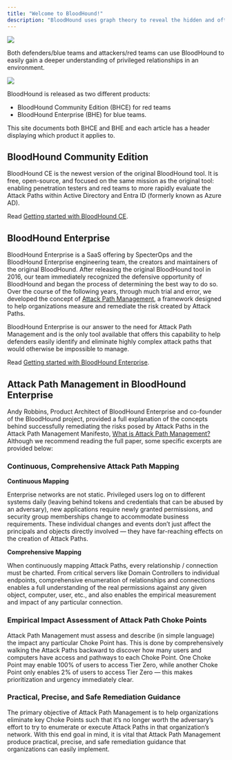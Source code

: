 ```yaml
---
title: "Welcome to BloodHound!"
description: "BloodHound uses graph theory to reveal the hidden and often unintended relationships within Active Directory and Entra ID (formerly known as Azure AD)."
---
```


<Frame>
  <img src="https://support.bloodhoundenterprise.io/hc/article_attachments/24924875820827"/>
</Frame>


Both defenders/blue teams and attackers/red teams can use BloodHound to easily gain a deeper understanding of privileged relationships in an environment.

<Frame>
  <img src="https://bloodhound.readthedocs.io/en/latest/_images/bloodhound-logo.png"/>
</Frame>

BloodHound is released as two different products:

- BloodHound Community Edition (BHCE) for red teams
- BloodHound Enterprise (BHE) for blue teams.

This site documents both BHCE and BHE and each article has a header displaying which product it applies to.

## BloodHound Community Edition

BloodHound CE is the newest version of the original BloodHound tool. It is free, open-source, and focused on the same mission as the original tool: enabling penetration testers and red teams to more rapidly evaluate the Attack Paths within Active Directory and Entra ID (formerly known as Azure AD).

Read [Getting started with BloodHound CE](/hc/en-us/articles/17715215791899).

## BloodHound Enterprise

BloodHound Enterprise is a SaaS offering by SpecterOps and the BloodHound Enterprise engineering team, the creators and maintainers of the original BloodHound. After releasing the original BloodHound tool in 2016, our team immediately recognized the defensive opportunity of BloodHound and began the process of determining the best way to do so. Over the course of the following years, through much trial and error, we developed the concept of [Attack Path Management](#h_01H765MGSSDNG63JWAAGY1ENC3), a framework designed to help organizations measure and remediate the risk created by Attack Paths.

BloodHound Enterprise is our answer to the need for Attack Path Management and is the only tool available that offers this capability to help defenders easily identify and eliminate highly complex attack paths that would otherwise be impossible to manage.

Read [Getting started with BloodHound Enterprise](/hc/en-us/articles/16512241425435).

## Attack Path Management in BloodHound Enterprise

Andy Robbins, Product Architect of BloodHound Enterprise and co-founder of the BloodHound project, provided a full explanation of the concepts behind successfully remediating the risks posed by Attack Paths in the Attack Path Management Manifesto, [What is Attack Path Management?](https://bloodhoundenterprise.io/what-is-attack-path-management/) Although we recommend reading the full paper, some specific excerpts are provided below:

### Continuous, Comprehensive Attack Path Mapping

**Continuous Mapping**

Enterprise networks are not static. Privileged users log on to different systems daily (leaving behind tokens and credentials that can be abused by an adversary), new applications require newly granted permissions, and security group memberships change to accommodate business requirements. These individual changes and events don’t just affect the principals and objects directly involved — they have far-reaching effects on the creation of Attack Paths.

**Comprehensive Mapping**

When continuously mapping Attack Paths, every relationship / connection must be charted. From critical servers like Domain Controllers to individual endpoints, comprehensive enumeration of relationships and connections enables a full understanding of the real permissions against any given object, computer, user, etc., and also enables the empirical measurement and impact of any particular connection.

### Empirical Impact Assessment of Attack Path Choke Points

Attack Path Management must assess and describe (in simple language) the impact any particular Choke Point has. This is done by comprehensively walking the Attack Paths backward to discover how many users and computers have access and pathways to each Choke Point. One Choke Point may enable 100% of users to access Tier Zero, while another Choke Point only enables 2% of users to access Tier Zero — this makes prioritization and urgency immediately clear.

### Practical, Precise, and Safe Remediation Guidance

The primary objective of Attack Path Management is to help organizations eliminate key Choke Points such that it’s no longer worth the adversary’s effort to try to enumerate or execute Attack Paths in that organization’s network. With this end goal in mind, it is vital that Attack Path Management produce practical, precise, and safe remediation guidance that organizations can easily implement.

<CardGroup>
  <Card
    title="BloodHound Enterprise Solution Brief.pdf"
    icon="paperclip"
    href="https://support.bloodhoundenterprise.io/hc/en-us/article_attachments/9227231870619"
    iconType="solid"
    horizontal
  />

</CardGroup>
